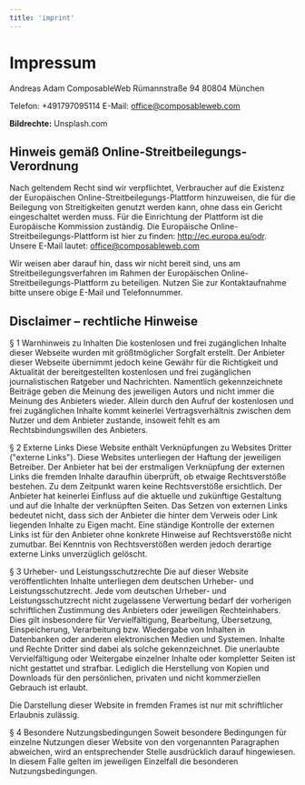 ```yaml
---
title: 'imprint'
---
```


# Impressum

Andreas Adam
ComposableWeb
Rümannstraße 94
80804 München

Telefon: +491797095114
E-Mail: office@composableweb.com

**Bildrechte:**
Unsplash.com

## Hinweis gemäß Online-Streitbeilegungs-Verordnung

Nach geltendem Recht sind wir verpflichtet, Verbraucher auf die Existenz der Europäischen Online-Streitbeilegungs-Plattform hinzuweisen, die für die Beilegung von Streitigkeiten genutzt werden kann, ohne dass ein Gericht eingeschaltet werden muss. Für die Einrichtung der Plattform ist die Europäische Kommission zuständig. Die Europäische Online-Streitbeilegungs-Plattform ist hier zu finden: http://ec.europa.eu/odr. Unsere E-Mail lautet: office@composableweb.com

Wir weisen aber darauf hin, dass wir nicht bereit sind, uns am Streitbeilegungsverfahren im Rahmen der Europäischen Online-Streitbeilegungs-Plattform zu beteiligen. Nutzen Sie zur Kontaktaufnahme bitte unsere obige E-Mail und Telefonnummer.

## Disclaimer – rechtliche Hinweise

§ 1 Warnhinweis zu Inhalten
Die kostenlosen und frei zugänglichen Inhalte dieser Webseite wurden mit größtmöglicher Sorgfalt erstellt. Der Anbieter dieser Webseite übernimmt jedoch keine Gewähr für die Richtigkeit und Aktualität der bereitgestellten kostenlosen und frei zugänglichen journalistischen Ratgeber und Nachrichten. Namentlich gekennzeichnete Beiträge geben die Meinung des jeweiligen Autors und nicht immer die Meinung des Anbieters wieder. Allein durch den Aufruf der kostenlosen und frei zugänglichen Inhalte kommt keinerlei Vertragsverhältnis zwischen dem Nutzer und dem Anbieter zustande, insoweit fehlt es am Rechtsbindungswillen des Anbieters.

§ 2 Externe Links
Diese Website enthält Verknüpfungen zu Websites Dritter ("externe Links"). Diese Websites unterliegen der Haftung der jeweiligen Betreiber. Der Anbieter hat bei der erstmaligen Verknüpfung der externen Links die fremden Inhalte daraufhin überprüft, ob etwaige Rechtsverstöße bestehen. Zu dem Zeitpunkt waren keine Rechtsverstöße ersichtlich. Der Anbieter hat keinerlei Einfluss auf die aktuelle und zukünftige Gestaltung und auf die Inhalte der verknüpften Seiten. Das Setzen von externen Links bedeutet nicht, dass sich der Anbieter die hinter dem Verweis oder Link liegenden Inhalte zu Eigen macht. Eine ständige Kontrolle der externen Links ist für den Anbieter ohne konkrete Hinweise auf Rechtsverstöße nicht zumutbar. Bei Kenntnis von Rechtsverstößen werden jedoch derartige externe Links unverzüglich gelöscht.

§ 3 Urheber- und Leistungsschutzrechte
Die auf dieser Website veröffentlichten Inhalte unterliegen dem deutschen Urheber- und Leistungsschutzrecht. Jede vom deutschen Urheber- und Leistungsschutzrecht nicht zugelassene Verwertung bedarf der vorherigen schriftlichen Zustimmung des Anbieters oder jeweiligen Rechteinhabers. Dies gilt insbesondere für Vervielfältigung, Bearbeitung, Übersetzung, Einspeicherung, Verarbeitung bzw. Wiedergabe von Inhalten in Datenbanken oder anderen elektronischen Medien und Systemen. Inhalte und Rechte Dritter sind dabei als solche gekennzeichnet. Die unerlaubte Vervielfältigung oder Weitergabe einzelner Inhalte oder kompletter Seiten ist nicht gestattet und strafbar. Lediglich die Herstellung von Kopien und Downloads für den persönlichen, privaten und nicht kommerziellen Gebrauch ist erlaubt.

Die Darstellung dieser Website in fremden Frames ist nur mit schriftlicher Erlaubnis zulässig.

§ 4 Besondere Nutzungsbedingungen
Soweit besondere Bedingungen für einzelne Nutzungen dieser Website von den vorgenannten Paragraphen abweichen, wird an entsprechender Stelle ausdrücklich darauf hingewiesen. In diesem Falle gelten im jeweiligen Einzelfall die besonderen Nutzungsbedingungen.
